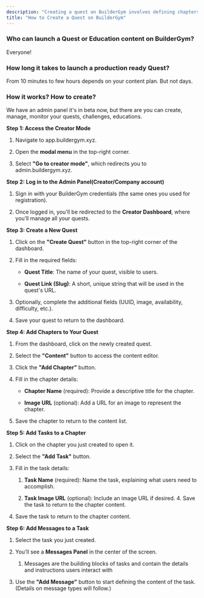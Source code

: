 ```yaml
---
description: "Creating a quest on BuilderGym involves defining chapters and tasks, which are the building blocks of your quest. Follow this step-by-step guide to design and publish your quest."
title: "How to Create a Quest on BuilderGym"
---
```


### Who can launch a Quest or Education content on BuilderGym?

Everyone!

### How long it takes to launch a production ready Quest?

From 10 minutes to few hours depends on your content plan. But not days.

### How it works? How to create?

We have an admin panel it's in beta now, but there are you can create, manage, monitor your quests, challenges, educations.

**Step 1: Access the Creator Mode**

1. Navigate to app.buildergym.xyz.

2. Open the **modal menu** in the top-right corner.

3. Select **"Go to creator mode"**, which redirects you to admin.buildergym.xyz.

**Step 2: Log in to the Admin Panel(Creator/Company account)**

1. Sign in with your BuilderGym credentials (the same ones you used for registration).

2. Once logged in, you'll be redirected to the **Creator Dashboard**, where you’ll manage all
   your quests.

**Step 3: Create a New Quest**

1. Click on the **"Create Quest"** button in the top-right corner of the dashboard.

2. Fill in the required fields:

   * **Quest Title**: The name of your quest, visible to users.

   * **Quest Link (Slug)**: A short, unique string that will be used in the quest's URL.

3. Optionally, complete the additional fields (UUID, image, availability, difficulty, etc.).

4. Save your quest to return to the dashboard.

**Step 4: Add Chapters to Your Quest**

1. From the dashboard, click on the newly created quest.

2. Select the **"Content"** button to access the content editor.

3. Click the **"Add Chapter"** button.

4. Fill in the chapter details:

   * **Chapter Name** (required): Provide a descriptive title for the chapter.

   * **Image URL** (optional): Add a URL for an image to represent the chapter.

5. Save the chapter to return to the content list.

**Step 5: Add Tasks to a Chapter**

1. Click on the chapter you just created to open it.

2. Select the **"Add Task"** button.

3. Fill in the task details:

   1. **Task Name** (required): Name the task, explaining what users need to accomplish.

   2. **Task Image URL** (optional): Include an image URL if desired. 4. Save the task to return to the chapter content.

4. Save the task to return to the chapter content.

**Step 6: Add Messages to a Task**

1. Select the task you just created.

2. You’ll see a **Messages Panel** in the center of the screen.

   1. Messages are the building blocks of tasks and contain the details and instructions users interact with

3. Use the **"Add Message"** button to start defining the content of the task. (Details on message types will follow.)